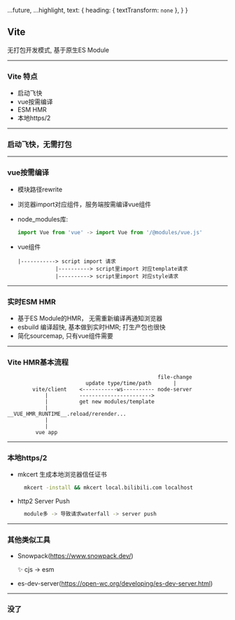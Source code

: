 

<!-- export const theme = yellow-->

  ...future,
  ...highlight,
  text: {
    heading: {
      textTransform: `none`
    },
  }
}

## Vite

<p>无打包开发模式, 基于原生ES Module</p>

---

### Vite 特点

- 启动飞快
- vue按需编译
- ESM HMR
- 本地https/2

---

### 启动飞快，无需打包

<ImageUnbundled/>

---

### vue按需编译

- 模块路径rewrite
- 浏览器import对应组件，服务端按需编译vue组件
- node_modules库:
  ```js
  import Vue from 'vue' -> import Vue from '/@modules/vue.js'
  ```
- vue组件

  ```
  |-----------> script import 请求
              |----------> script里import 对应template请求
              |----------> script里import 对应style请求
  ```


---

### 实时ESM HMR

- 基于ES Module的HMR， 无需重新编译再通知浏览器
- esbuild 编译超快, 基本做到实时HMR; 打生产包也很快
- 简化sourcemap, 只有vue组件需要

---

### Vite HMR基本流程

```
                                                file-change
                         update type/time/path       |
        vite/client    <-----------ws---------- node-server
            |          ----------------------->
            |          get new modules/template
            |
__VUE_HMR_RUNTIME__.reload/rerender...
            |
            |
         vue app
```

---

### 本地https/2

- mkcert 生成本地浏览器信任证书

  ```bash
    mkcert -install && mkcert local.bilibili.com localhost
  ```

- http2 Server Push

  ```bash
    module多 -> 导致请求waterfall -> server push
  ```

---

### 其他类似工具

- Snowpack(https://www.snowpack.dev/)

  ✨ cjs -> esm

- es-dev-server(https://open-wc.org/developing/es-dev-server.html)

---

### 没了

